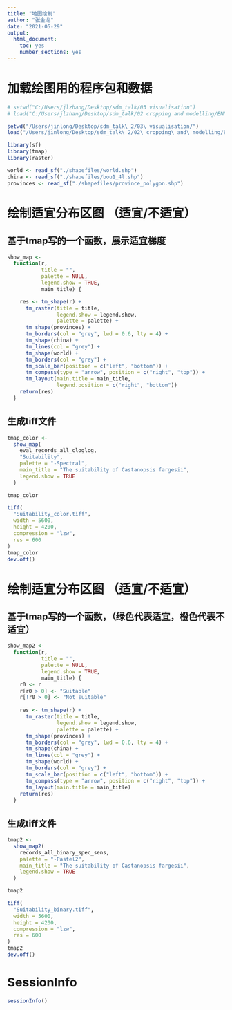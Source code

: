 ```yaml
---
title: "地图绘制"
author: "张金龙"
date: "2021-05-29"
output: 
  html_document: 
    toc: yes
    number_sections: yes
---
```


# 加载绘图用的程序包和数据

```R
# setwd("C:/Users/jlzhang/Desktop/sdm_talk/03 visualisation")
# load("C:/Users/jlzhang/Desktop/sdm_talk/02 cropping and modelling/ENMeval20210528.RData")

setwd("/Users/jinlong/Desktop/sdm_talk\ 2/03\ visualisation/")
load("/Users/jinlong/Desktop/sdm_talk\ 2/02\ cropping\ and\ modelling/ENMeval20210528.RData")

library(sf)
library(tmap)
library(raster)

world <- read_sf("./shapefiles/world.shp")
china <- read_sf("./shapefiles/bou1_4l.shp")
provinces <- read_sf("./shapefiles/province_polygon.shp")
```

# 绘制适宜分布区图 （适宜/不适宜）
## 基于tmap写的一个函数，展示适宜梯度
```R
show_map <-
  function(r,
           title = "",
           palette = NULL,
           legend.show = TRUE,
           main_title) {

    res <- tm_shape(r) +
      tm_raster(title = title,
                legend.show = legend.show,
                palette = palette) +
      tm_shape(provinces) +
      tm_borders(col = "grey", lwd = 0.6, lty = 4) +
      tm_shape(china) +
      tm_lines(col = "grey") +
      tm_shape(world) +
      tm_borders(col = "grey") +
      tm_scale_bar(position = c("left", "bottom")) +
      tm_compass(type = "arrow", position = c("right", "top")) +
      tm_layout(main.title = main_title,
                legend.position = c("right", "bottom"))
    return(res)
  }

```

## 生成tiff文件

```R
tmap_color <-
  show_map(
    eval_records_all_cloglog,
    "Suitability",
    palette = "-Spectral",
    main_title = "The suitability of Castanopsis fargesii",
    legend.show = TRUE
  )

tmap_color

tiff(
  "Suitability_color.tiff",
  width = 5600,
  height = 4200,
  compression = "lzw",
  res = 600
)
tmap_color
dev.off()
```


# 绘制适宜分布区图 （适宜/不适宜）
## 基于tmap写的一个函数，（绿色代表适宜，橙色代表不适宜）

```R
show_map2 <-
  function(r,
           title = "",
           palette = NULL,
           legend.show = TRUE,
           main_title) {
    r0 <- r
    r[r0 > 0] <- "Suitable"
    r[!r0 > 0] <- "Not suitable"
    
    res <- tm_shape(r) +
      tm_raster(title = title,
                legend.show = legend.show,
                palette = palette) +
      tm_shape(provinces) +
      tm_borders(col = "grey", lwd = 0.6, lty = 4) +
      tm_shape(china) +
      tm_lines(col = "grey") +
      tm_shape(world) +
      tm_borders(col = "grey") +
      tm_scale_bar(position = c("left", "bottom")) +
      tm_compass(type = "arrow", position = c("right", "top")) +
      tm_layout(main.title = main_title)
    return(res)
  }


```

## 生成tiff文件

```R
tmap2 <-
  show_map2(
    records_all_binary_spec_sens,
    palette = "-Pastel2",
    main_title = "The suitability of Castanopsis fargesii",
    legend.show = TRUE
  )

tmap2

tiff(
  "Suitability_binary.tiff",
  width = 5600,
  height = 4200,
  compression = "lzw",
  res = 600
)
tmap2
dev.off()
```

# SessionInfo

```R
sessionInfo()
```
